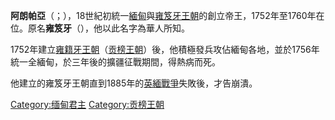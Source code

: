 {{Infobox monarch
| name               =阿朗帕亞<br />{{lang-my-Mymr|အလောင်းဘုရား}}
| title              = 
| image              =File:Alaungpaya.JPG
| caption            =缅甸国家博物馆前的雍笈牙雕像
| succession           = [[缅甸君主列表|缅甸国王]]
| reign              =1752年2月29日–1760年5月11日
| coronation         = 1752年4月17日
| investiture        =
| reg-type             = [[副王_(東南亞)|副王]]
| regent               = [[囊陀基|囊陀基]]
| full name          =雍笈牙（{{Script/shn-Mymr|{{lang|my|အောင်ဇေယျ}}}}）
| birth_date         =1714年8月24日
| birth_place        =[[瑞保|瑞保]]
| death_date         ={{death date and age|1760|5|11|1714|8|24}}
| death_place        ={{MMR-1752}}[[马达班|马达班]][[枝尼瓦|枝尼瓦]]
| burial_date        =
| burial_place       =
| predecessor        =[[摩訶達馬亞扎迪勃底|摩訶達馬亞扎迪勃底]] {{small|（[[東吁王朝|東吁王朝]]）}}
| successor          =[[囊陀基|囊陀基]] 
| queen              =
| consort            = 
| spouse             = 云山（Yun San）
| spouse 1            =
| spouse 2             =
| spouse 3           =
| spouse 4           =
| spouse 5           =
| spouse 6           =
| spouse 7           =
| offspring          =[[囊陀基|囊陀基]]<br />[[辛標信|辛標信]]<br />[[波道帕耶|波道帕耶]] 
| royal house        =
| dynasty            ={{MMR-1752}}
| father             =敏纽山（Min Nyo San）
| mother             =苏迎吴（Saw Nyein Oo）
| children           =
| religion           =[[上座部佛教|上座部佛教]]
}}
{{Burmese characters}}

'''阿朗帕亞'''（{{my|m=အလောင်းဘုရား|y=Alaungpaya}}；{{bd|1714年|9月24日|1760年|5月11日|catIdx=}}），18世紀初統一[[緬甸|緬甸]]與[[雍笈牙王朝|雍笈牙王朝]]的創立帝王，1752年至1760年在位。原名'''雍笈牙'''（{{my|m=အောင်ဇေယျ|y=Aung Zeya}}），他以此名字為華人所知。

1752年建立[[雍籍牙王朝|雍籍牙王朝]]（[[贡榜王朝|贡榜王朝]]）後，他積極發兵攻佔緬甸各地，並於1756年統一全緬甸，於三年後的擴疆征戰期間，得熱病而死。

他建立的雍笈牙王朝直到1885年的[[英緬戰爭|英緬戰爭]]失敗後，才告崩潰。

{{Commonscat|Alaungpaya}}

{{start box}}
{{s-reg}}
{{s-before|[[摩訶達馬亞扎迪勃底|摩訶達馬亞扎迪勃底]]<br />{{small|（[[東吁王朝|東吁王朝]]）}}}}
{{s-title|[[缅甸君主列表|缅甸国王]]|1752年–1760年}}
{{s-after|[[囊陀基|囊陀基]]}}
{{end box}}
{{Burmese monarchs}}
{{Authority control}}

[[Category:缅甸君主|Category:缅甸君主]]
[[Category:贡榜王朝|Category:贡榜王朝]]